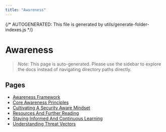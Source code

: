 ```yaml
---
title: "Awareness"
---
```


{/* AUTOGENERATED: This file is generated by utils/generate-folder-indexes.js */}

# Awareness

> _Note:_ This page is auto-generated. Please use the sidebar to explore the docs instead of navigating directory paths directly.

## Pages

- [Awareness Framework](/awareness/overview)
- [Core Awareness Principles](/awareness/core-awareness-principles)
- [Cultivating A Security Aware Mindset](/awareness/cultivating-a-security-aware-mindset)
- [Resources And Further Reading](/awareness/resources-and-further-reading)
- [Staying Informed And Continuous Learning](/awareness/staying-informed-and-continuous-learning)
- [Understanding Threat Vectors](/awareness/understanding-threat-vectors)
